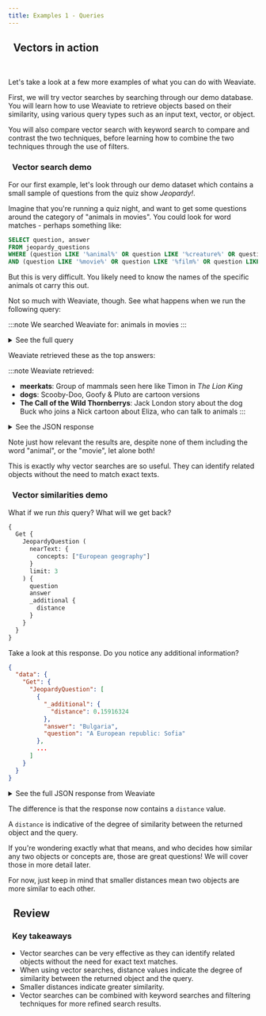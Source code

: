 ```yaml
---
title: Examples 1 - Queries
---
```


## <i class="fa-solid fa-square-chevron-right"></i>&nbsp;&nbsp;Vectors in action


<ReactPlayer url='https://youtu.be/6Ignf_1Pyeo' controls='true'/>
<br/>

Let's take a look at a few more examples of what you can do with Weaviate.

First, we will try vector searches by searching through our demo database. You will learn how to use Weaviate to retrieve objects based on their similarity, using various query types such as an input text, vector, or object.

You will also compare vector search with keyword search to compare and contrast the two techniques, before learning how to combine the two techniques through the use of filters.

### <i class="fa-solid fa-chalkboard"></i>&nbsp;&nbsp;Vector search demo

For our first example, let's look through our demo dataset which contains a small sample of questions from the quiz show *Jeopardy!*.

Imagine that you're running a quiz night, and want to get some questions around the category of "animals in movies". You could look for word matches - perhaps something like:

```sql
SELECT question, answer
FROM jeopardy_questions
WHERE (question LIKE '%animal%' OR question LIKE '%creature%' OR question LIKE '%beast%')
AND (question LIKE '%movie%' OR question LIKE '%film%' OR question LIKE '%picture%' OR question LIKE '%cinema%')

```

But this is very difficult. You likely need to know the names of the specific animals ot carry this out.

Not so much with Weaviate, though. See what happens when we run the following query:

:::note We searched Weaviate for:
animals in movies
:::

<details>
  <summary><i class="fa-solid fa-code"></i> See the full query</summary>

```graphql
{
  Get {
    JeopardyQuestion (
      nearText: {
        concepts: ["animals in movies"]
      }
      limit: 3
    ) {
      question
      answer
    }
  }
}
```

</details>

Weaviate retrieved these as the top answers:

:::note Weaviate retrieved:
- **meerkats**: Group of mammals seen here like Timon in *The Lion King*
- **dogs**: Scooby-Doo, Goofy & Pluto are cartoon versions
- **The Call of the Wild Thornberrys**: Jack London story about the dog Buck who joins a Nick cartoon about Eliza, who can talk to animals
:::

<details>
  <summary><i class="fa-solid fa-radar"></i> See the JSON response</summary>

```json
{
  "data": {
    "Get": {
      "JeopardyQuestion": [
        {
          "answer": "meerkats",
          "question": "Group of mammals seen <a href=\"http://www.j-archive.com/media/1998-06-01_J_28.jpg\" target=\"_blank\">here</a>:  [like Timon in <i>The Lion King</i>]"
        },
        {
          "answer": "dogs",
          "question": "Scooby-Doo, Goofy & Pluto are cartoon versions"
        },
        {
          "answer": "The Call of the Wild Thornberrys",
          "question": "Jack London story about the dog Buck who joins a Nick cartoon about Eliza, who can talk to animals"
        }
      ]
    }
  }
}
```

</details>

Note just how relevant the results are, despite none of them including the word "animal", or the "movie", let alone both!

This is exactly why vector searches are so useful. They can identify related objects without the need to match exact texts.

### <i class="fa-solid fa-chalkboard"></i>&nbsp;&nbsp;Vector similarities demo

What if we run *this* query? What will we get back?

```graphql
{
  Get {
    JeopardyQuestion (
      nearText: {
        concepts: ["European geography"]
      }
      limit: 3
    ) {
      question
      answer
      _additional {
        distance
      }
    }
  }
}
```

Take a look at this response. Do you notice any additional information?

```json
{
  "data": {
    "Get": {
      "JeopardyQuestion": [
        {
          "_additional": {
            "distance": 0.15916324
          },
          "answer": "Bulgaria",
          "question": "A European republic: Sofia"
        },
        ...
      ]
    }
  }
}

```

<details>
  <summary><i class="fa-solid fa-radar"></i> See the full JSON response from Weaviate</summary>

```json
{
  "data": {
    "Get": {
      "JeopardyQuestion": [
        {
          "_additional": {
            "distance": 0.15916324
          },
          "answer": "Bulgaria",
          "question": "A European republic: Sofia"
        },
        {
          "_additional": {
            "distance": 0.16247147
          },
          "answer": "Balkan Peninsula",
          "question": "The European part of Turkey lies entirely on this peninsula"
        },
        {
          "_additional": {
            "distance": 0.16832423
          },
          "answer": "Mediterranean Sea",
          "question": "It's the only body of water with shores on the continents of Asia, Africa & Europe"
        }
      ]
    }
  }
}

```

</details>

The difference is that the response now contains a `distance` value.

A `distance` is indicative of the degree of similarity between the returned object and the query.

If you're wondering exactly what that means, and who decides how similar any two objects or concepts are, those are great questions! We will cover those in more detail later.

For now, just keep in mind that smaller distances mean two objects are more similar to each other.

## <i class="fa-solid fa-square-chevron-right"></i>&nbsp;&nbsp;Review

<!-- <img src={imageUrl} alt="Image alt" width="75%"/> -->

<!-- ### <i class="fa-solid fa-pen-to-square"></i>&nbsp;&nbsp;Review exercise

Can you describe, in your own sentence, XXX?

:::warning TODO
Input box for user to put answer in and get back a similarity score & our definition?
??
::: -->

### <i class="fa-solid fa-lightbulb-on"></i>&nbsp;&nbsp;Key takeaways

- Vector searches can be very effective as they can identify related objects without the need for exact text matches.
- When using vector searches, distance values indicate the degree of similarity between the returned object and the query.
- Smaller distances indicate greater similarity.
- Vector searches can be combined with keyword searches and filtering techniques for more refined search results.


<GiscusDocComment />
